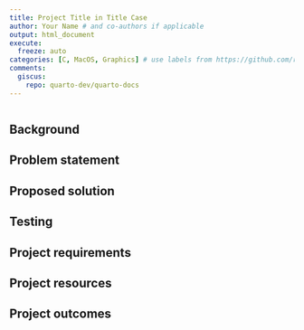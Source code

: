 ```yaml
---
title: Project Title in Title Case
author: Your Name # and co-authors if applicable
output: html_document
execute:
  freeze: auto
categories: [C, MacOS, Graphics] # use labels from https://github.com/r-devel/r-project-sprint-2023/labels
comments:
  giscus: 
    repo: quarto-dev/quarto-docs
---
```


```{=html}
<!-- 
This template is based on https://contributor.r-project.org/r-project-sprint-2023/projects/quartz-alpha-mask/.
The sections are provided as a guide and may not be appropriate to your proposal, feel free to skip or change sections.

Please label any R code chunks, especially those producing images.
-->
```
```r

```

## Background

## Problem statement

## Proposed solution

## Testing

## Project requirements

<!-- Include here prerequisite knowledge and operating system requirements -->

## Project resources

## Project outcomes
